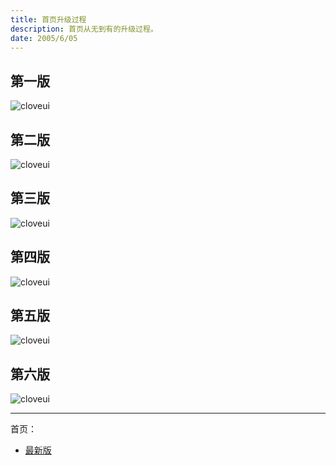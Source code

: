 ```yaml
---
title: 首页升级过程
description: 首页从无到有的升级过程。
date: 2005/6/05
---
```


## 第一版

![cloveui](/articleDemo/2/1.jpeg)

## 第二版

![cloveui](/articleDemo/2/2.jpeg)

## 第三版

![cloveui](/articleDemo/2/3.jpeg)

## 第四版

![cloveui](/articleDemo/2/4.jpeg)

## 第五版

![cloveui](/articleDemo/2/5.jpeg)

## 第六版

![cloveui](/articleDemo/2/6.jpeg)

---

首页：

- [最新版](/)
